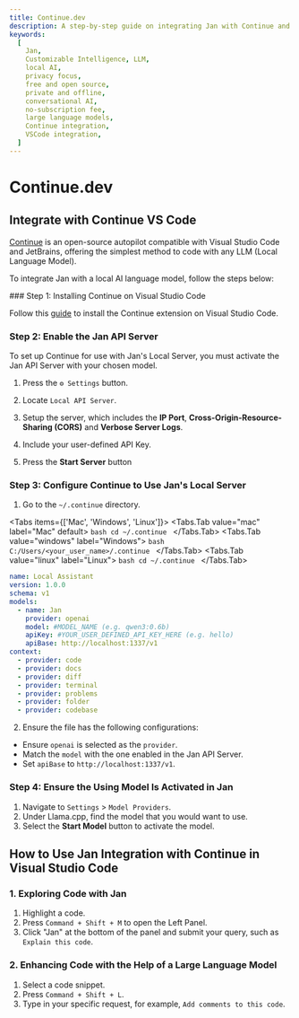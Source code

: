 ```yaml
---
title: Continue.dev
description: A step-by-step guide on integrating Jan with Continue and VS Code.
keywords:
  [
    Jan,
    Customizable Intelligence, LLM,
    local AI,
    privacy focus,
    free and open source,
    private and offline,
    conversational AI,
    no-subscription fee,
    large language models,
    Continue integration,
    VSCode integration,
  ]
---
```



# Continue.dev

## Integrate with Continue VS Code

[Continue](https://continue.dev/docs/intro) is an open-source autopilot compatible with Visual Studio Code and JetBrains, offering the simplest method to code with any LLM (Local Language Model).

To integrate Jan with a local AI language model, follow the steps below:

<Steps>
### Step 1: Installing Continue on Visual Studio Code

Follow this [guide](https://continue.dev/docs/quickstart) to install the Continue extension on Visual Studio Code.

### Step 2: Enable the Jan API Server

To set up Continue for use with Jan's Local Server, you must activate the Jan API Server with your chosen model.

1. Press the `⚙️ Settings` button. 

2. Locate `Local API Server`.

3. Setup the server, which includes the **IP Port**, **Cross-Origin-Resource-Sharing (CORS)** and **Verbose Server Logs**.

4. Include your user-defined API Key. 

5. Press the **Start Server** button

### Step 3: Configure Continue to Use Jan's Local Server

1. Go to the `~/.continue` directory.

<Tabs items={['Mac', 'Windows', 'Linux']}>
    <Tabs.Tab value="mac" label="Mac" default>
    ```bash
    cd ~/.continue
    ```
    </Tabs.Tab>
    <Tabs.Tab value="windows" label="Windows">
    ```bash
    C:/Users/<your_user_name>/.continue
    ```
    </Tabs.Tab>
    <Tabs.Tab value="linux" label="Linux">
    ```bash
    cd ~/.continue
    ```
    </Tabs.Tab>
</Tabs>

```yaml title="~/.continue/config.yaml"
name: Local Assistant
version: 1.0.0
schema: v1
models:
  - name: Jan
    provider: openai
    model: #MODEL_NAME (e.g. qwen3:0.6b)
    apiKey: #YOUR_USER_DEFINED_API_KEY_HERE (e.g. hello)
    apiBase: http://localhost:1337/v1
context: 
  - provider: code
  - provider: docs
  - provider: diff
  - provider: terminal
  - provider: problems
  - provider: folder
  - provider: codebase
```

2. Ensure the file has the following configurations:
  - Ensure `openai` is selected as the `provider`.
  - Match the `model` with the one enabled in the Jan API Server.
  - Set `apiBase` to `http://localhost:1337/v1`.

### Step 4: Ensure the Using Model Is Activated in Jan

1. Navigate to `Settings` > `Model Providers`.
2. Under Llama.cpp, find the model that you would want to use.
3. Select the **Start Model** button to activate the model.

</Steps>

## How to Use Jan Integration with Continue in Visual Studio Code

### 1. Exploring Code with Jan

1. Highlight a code.
2. Press `Command + Shift + M` to open the Left Panel.
3. Click "Jan" at the bottom of the panel and submit your query, such as `Explain this code`.

### 2. Enhancing Code with the Help of a Large Language Model

1. Select a code snippet.
2. Press `Command + Shift + L`.
3. Type in your specific request, for example, `Add comments to this code`.
